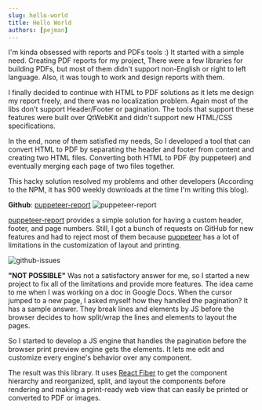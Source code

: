 ```yaml
---
slug: hello-world
title: Hello World
authors: [pejman]
---
```



I'm kinda obsessed with reports and PDFs tools :) It started with a simple need. Creating PDF reports for my project, There were a few libraries for building PDFs, but most of them didn't support non-English or right to left language. Also, it was tough to work and design reports with them.

I finally decided to continue with HTML to PDF solutions as it lets me design my report freely, and there was no localization problem. Again most of the libs don't support Header/Footer or pagination. The tools that support these features were built over QtWebKit and didn't support new HTML/CSS specifications.

In the end, none of them satisfied my needs, So I developed a tool that can convert HTML to PDF by separating the header and footer from content and creating two HTML files. Converting both HTML to PDF (by puppeteer) and eventually merging each page of two files together.

This hacky solution resolved my problems and other developers (According to the NPM, it has 900 weekly downloads at the time I'm writing this blog).

**Github**: [puppeteer-report](https://github.com/PejmanNik/puppeteer-report/)
![puppeteer-report](https://raw.githubusercontent.com/PejmanNik/puppeteer-report/master/.attachment/image1.png)

[puppeteer-report](https://github.com/PejmanNik/puppeteer-report/) provides a simple solution for having a custom header, footer, and page numbers. Still, I got a bunch of requests on GitHub for new features and had to reject most of them because [puppeteer](https://pptr.dev/) has a lot of limitations in the customization of layout and printing.

![github-issues](./github-issues.png)

**"NOT POSSIBLE"** Was not a satisfactory answer for me, so I started a new project to fix all of the limitations and provide more features. The idea came to me when I was working on a doc in Google Docs. When the cursor jumped to a new page, I asked myself how they handled the pagination? It has a sample answer. They break lines and elements by JS before the browser decides to how split/wrap the lines and elements to layout the pages.

So I started to develop a JS engine that handles the pagination before the browser print preview engine gets the elements. It lets me edit and customize every engine's behavior over any component.

<LayoutConvertSvg />

The result was this library. It uses [React Fiber](https://github.com/acdlite/react-fiber-architecture) to get the component hierarchy and reorganized, split, and layout the components before rendering and making a print-ready web view that can easily be printed or converted to PDF or images.
